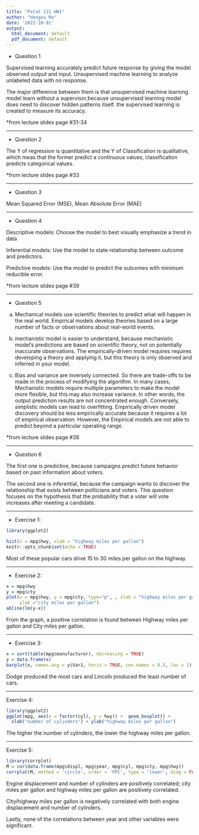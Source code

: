 ```yaml
---
title: "Pstat 131 HW1"
author: "Hongxu Ma"
date: '2022-10-01'
output:
  html_document: default
  pdf_document: default
---
```


-   Question 1

Supervised learning accurately predict future response by giving the model observed output and input. Unsupervised machine learning to analyze unlabeled data with no response.

The major difference between them is that unsupervised machine learning model learn without a supervisor,because unsupervised learning model does need to discover hidden patterns itself. the supervised learning is created to measure its accuracy.

\*from lecture slides page #31-34

------------------------------------------------------------------------

-   Question 2

The Y of regression is quantitative and the Y of Classification is qualitative, which meas that the former predict a continuous values, classification predicts categorical values.

\*from lecture slides page #33

------------------------------------------------------------------------

-   Question 3

Mean Squared Error (MSE), Mean Absolute Error (MAE)

------------------------------------------------------------------------

-   Question 4

Descriptive models: Choose the model to best visually emphasize a trend in data

Inferential models: Use the model to state relationship between outcome and predictors.

Predictive models: Use the model to predict the outcomes with minimum reducible error.

\*from lecture slides page #39

------------------------------------------------------------------------

-   Question 5

a.  Mechanical models use scientific theories to predict what will happen in the real world. Empirical models develop theories based on a large number of facts or observations about real-world events.

b.  mechanistic model is easier to understand, because mechanistic model's predictions are based on scientific theory, not on potentially inaccurate observations. The empirically-driven model requires requires developing a theory and applying it, but this theory is only observed and inferred in your model.

c.  Bias and variance are inversely connected. So there are trade-offs to be made in the process of modifying the algorithm. In many cases, Mechanistic models require multiple parameters to make the model more flexible, but this may also increase variance. In other words, the output prediction results are not concentrated enough. Conversely, simplistic models can lead to overfitting. Empirically driven model discovery should be less empirically accurate because it requires a lot of empirical observation. However, the Empirical models are not able to predict beyond a particular operating range.

\*from lecture slides page #38

------------------------------------------------------------------------

-   Question 6

The first one is predictive, because campaigns predict future behavior based on past information about voters.

The second one is inferential, because the campaign wants to discover the relationship that exists between politicians and voters. This question focuses on the hypothesis that the probability that a voter will vote increases after meeting a candidate.

------------------------------------------------------------------------

-   Exercise 1:

```r
library(ggplot2)

hist(x = mpg$hwy, xlab = "highway miles per gallon")
knitr::opts_chunk$set(echo = TRUE)
```

Most of these popular cars drive 15 to 30 miles per gallon on the highway

------------------------------------------------------------------------

-   Exercise 2:

```r
x = mpg$hwy
y = mpg$cty
plot(x = mpg$hwy, y = mpg$cty, type="p", , xlab = "highway miles per gallon", 
     ylab ="city miles per gallon")
abline(lm(y~x))
```

From the graph, a positive correlation is found between Highway miles per gallon and City miles per gallon.

------------------------------------------------------------------------

-   Exercise 3:

```r
x = sort(table(mpg$manufacturer), decreasing = TRUE)  
y = data.frame(x)
barplot(x, names.arg = y$Var1, horiz = TRUE, cex.names = 0.5, las = 1)
```

Dodge produced the most cars and Lincoln produced the least number of cars.

------------------------------------------------------------------------

Exercise 4:

```r
library(ggplot2)
ggplot(mpg, aes(x = factor(cyl), y = hwy)) +  geom_boxplot() + 
  xlab("number of cylinders") + ylab("highway miles per gallon")
```

The higher the number of cylinders, the lower the highway miles per gallon.

------------------------------------------------------------------------

Exercise 5:

```r
library(corrplot)
M = cor(data.frame(mpg$displ, mpg$year, mpg$cyl, mpg$cty, mpg$hwy))
corrplot(M, method = 'circle', order = 'FPC', type = 'lower', diag = FALSE, )
```

Engine displacement and number of cylinders are positively correlated; city miles per gallon and highway miles per gallon are positively correlated.

City/highway miles per gallon is negatively correlated with both engine displacement and number of cylinders.

Lastly, none of the correlations between year and other variables were significant.
